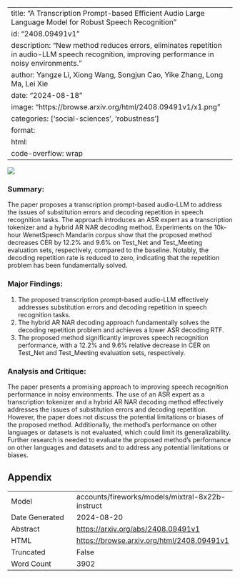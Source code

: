 
---
title: "A Transcription Prompt-based Efficient Audio Large Language Model for Robust Speech Recognition"
id: "2408.09491v1"
description: "New method reduces errors, eliminates repetition in audio-LLM speech recognition, improving performance in noisy environments."
author: Yangze Li, Xiong Wang, Songjun Cao, Yike Zhang, Long Ma, Lei Xie
date: "2024-08-18"
image: "https://browse.arxiv.org/html/2408.09491v1/x1.png"
categories: ['social-sciences', 'robustness']
format:
  html:
    code-overflow: wrap
---

![](https://browse.arxiv.org/html/2408.09491v1/x1.png)

### Summary:

The paper proposes a transcription prompt-based audio-LLM to address the issues of substitution errors and decoding repetition in speech recognition tasks. The approach introduces an ASR expert as a transcription tokenizer and a hybrid AR NAR decoding method. Experiments on the 10k-hour WenetSpeech Mandarin corpus show that the proposed method decreases CER by 12.2% and 9.6% on Test_Net and Test_Meeting evaluation sets, respectively, compared to the baseline. Notably, the decoding repetition rate is reduced to zero, indicating that the repetition problem has been fundamentally solved.

### Major Findings:

1. The proposed transcription prompt-based audio-LLM effectively addresses substitution errors and decoding repetition in speech recognition tasks.
2. The hybrid AR NAR decoding approach fundamentally solves the decoding repetition problem and achieves a lower ASR decoding RTF.
3. The proposed method significantly improves speech recognition performance, with a 12.2% and 9.6% relative decrease in CER on Test_Net and Test_Meeting evaluation sets, respectively.

### Analysis and Critique:

The paper presents a promising approach to improving speech recognition performance in noisy environments. The use of an ASR expert as a transcription tokenizer and a hybrid AR NAR decoding method effectively addresses the issues of substitution errors and decoding repetition. However, the paper does not discuss the potential limitations or biases of the proposed method. Additionally, the method's performance on other languages or datasets is not evaluated, which could limit its generalizability. Further research is needed to evaluate the proposed method's performance on other languages and datasets and to address any potential limitations or biases.

## Appendix

|          |          |
|----------|----------|
| Model     | accounts/fireworks/models/mixtral-8x22b-instruct       |
| Date Generated     | 2024-08-20       |
| Abstract | [https://arxiv.org/abs/2408.09491v1](https://arxiv.org/abs/2408.09491v1)        |
| HTML     | [https://browse.arxiv.org/html/2408.09491v1](https://browse.arxiv.org/html/2408.09491v1)       |
| Truncated       | False       |
| Word Count       | 3902       |